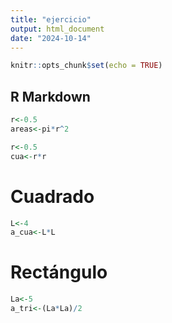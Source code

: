 ```yaml
---
title: "ejercicio"
output: html_document
date: "2024-10-14"
---
```


```r
knitr::opts_chunk$set(echo = TRUE)
```

## R Markdown
```r
r<-0.5
areas<-pi*r^2
```

```r
r<-0.5
cua<-r*r
```

# Cuadrado
```r
L<-4
a_cua<-L*L
```

# Rectángulo
```r
La<-5
a_tri<-(La*La)/2
```
